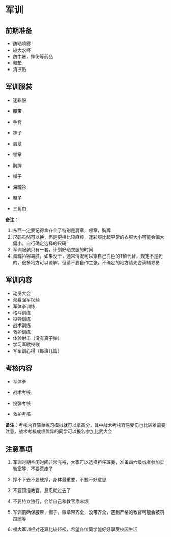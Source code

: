 # 军训

## 前期准备

* 防晒喷雾
* 较大水杯
* 防中暑，摔伤等药品
* 鞋垫
* 清凉贴

## 军训服装

* 迷彩服

* 腰带

* 手套

* 袜子

* 肩章

* 领章

* 胸牌

* 帽子

* 海魂衫

* 鞋子

* 三角巾

**备注**：

1. 东西一定要记得拿齐全了特别是肩章，领章，胸牌
2. 尺码虽然可以换，但是更换比较麻烦，迷彩服比起平常的衣服大小可能会偏大偏小，自行确定选择的尺码
3. 军训服装只有一套，计划好晒衣服的时间
4. 海魂衫容易脏，如果没干，通常情况可以穿自己白色的T恤代替，规定不是死的，很多地方可以谅解，但请不要自作主张，不确定的地方请先咨询辅导员

## 军训内容

* 动员大会
* 观看强军视频
* 军体拳训练
* 格斗训练
* 投弹训练
* 战术训练
* 救护训练
* 体验射击（没有真子弹）
* 学习军歌校歌
* 写军训心得（每班几篇）

## 考核内容

* 军体拳

* 战术考核

* 投弹考核

* 救护考核

**备注**：考核内容简单练习模拟就可以拿高分，其中战术考核容易受伤也比较难需要注意，战术考核成绩优异的同学可以报名参加比武大会

## 注意事项

1. 军训时期空闲时间非常充裕，大家可以选择担任班委，准备四六级或者参加实验室等，不要荒废了

2. 撑不下去不要硬撑，身体最重要，不要不好意思
3. 不要顶撞教官，忍忍就过去了
4. 不要特立独行，会给自己和教官添麻烦

4. 军训前确保腰带，帽子，徽章带齐全，没带齐全，遇到严格的教官可能会被罚跑圈等
5. 福大军训相对还算比较轻松，希望各位同学能好好享受校园生活
